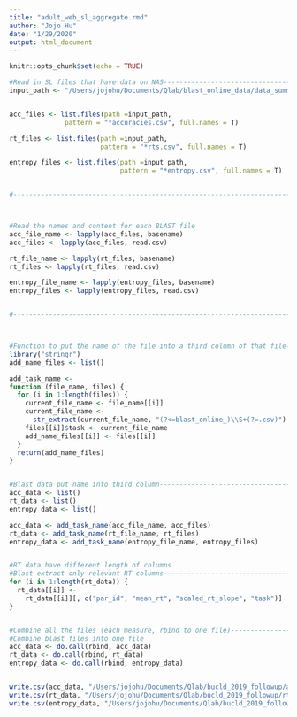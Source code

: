 ```yaml
---
title: "adult_web_sl_aggregate.rmd"
author: "Jojo Hu"
date: "1/29/2020"
output: html_document
---
```


```r
knitr::opts_chunk$set(echo = TRUE)
```



```r
#Read in SL files that have data on NAS-------------------------------------------------------
input_path <- "/Users/jojohu/Documents/Qlab/blast_online_data/data_summaries/blast_online_adult/breakdown"


acc_files <- list.files(path =input_path,
              pattern = "*accuracies.csv", full.names = T)

rt_files <- list.files(path =input_path,
                       pattern = "*rts.csv", full.names = T)

entropy_files <- list.files(path =input_path,
                            pattern = "*entropy.csv", full.names = T)


#---------------------------------------------------------------------------------------------



#Read the names and content for each BLAST file
acc_file_name <- lapply(acc_files, basename)
acc_files <- lapply(acc_files, read.csv)

rt_file_name <- lapply(rt_files, basename)
rt_files <- lapply(rt_files, read.csv)

entropy_file_name <- lapply(entropy_files, basename)
entropy_files <- lapply(entropy_files, read.csv)


#---------------------------------------------------------------------------------------------



#Function to put the name of the file into a third column of that file-----------------------
library("stringr")
add_name_files <- list()

add_task_name <- 
function (file_name, files) {
  for (i in 1:length(files)) {
    current_file_name <- file_name[[i]]
    current_file_name <-
      str_extract(current_file_name, "(?<=blast_online_)\\S+(?=.csv)")
    files[[i]]$task <- current_file_name
    add_name_files[[i]] <- files[[i]]
  }
  return(add_name_files)
}


#Blast data put name into third column--------------------------------------------------------------------------------
acc_data <- list()
rt_data <- list()
entropy_data <- list()

acc_data <- add_task_name(acc_file_name, acc_files)
rt_data <- add_task_name(rt_file_name, rt_files)
entropy_data <- add_task_name(entropy_file_name, entropy_files)


#RT data have different length of columns
#Blast extract only relevant RT columns--------------------------------------------------------------------
for (i in 1:length(rt_data)) {
  rt_data[[i]] <- 
    rt_data[[i]][, c("par_id", "mean_rt", "scaled_rt_slope", "task")]
}


#Combine all the files (each measure, rbind to one file)--------------------------------------------------------
#Combine blast files into one file
acc_data <- do.call(rbind, acc_data)
rt_data <- do.call(rbind, rt_data)
entropy_data <- do.call(rbind, entropy_data)


write.csv(acc_data, "/Users/jojohu/Documents/Qlab/bucld_2019_followup/acc_data_blast_adult.csv")
write.csv(rt_data, "/Users/jojohu/Documents/Qlab/bucld_2019_followup/rt_data_blast_adult.csv")
write.csv(entropy_data, "/Users/jojohu/Documents/Qlab/bucld_2019_followup/entropy_data_blast_adult.csv")
```




